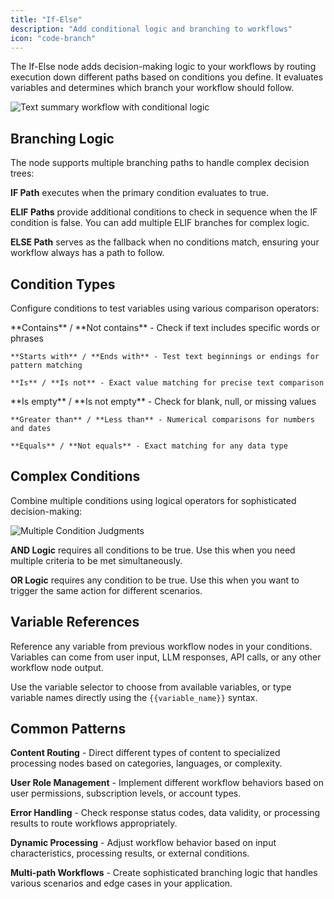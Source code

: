```yaml
---
title: "If-Else"
description: "Add conditional logic and branching to workflows"
icon: "code-branch"
---
```


The If-Else node adds decision-making logic to your workflows by routing execution down different paths based on conditions you define. It evaluates variables and determines which branch your workflow should follow.

<Frame caption="If-Else conditional branching example">
  <img src="https://assets-docs.dify.ai/dify-enterprise-mintlify/en/guides/workflow/node/d26ffff1b2ad0989d46e80d6812cf2e7.png" alt="Text summary workflow with conditional logic" />
</Frame>

## Branching Logic

The node supports multiple branching paths to handle complex decision trees:

**IF Path** executes when the primary condition evaluates to true.

**ELIF Paths** provide additional conditions to check in sequence when the IF condition is false. You can add multiple ELIF branches for complex logic.

**ELSE Path** serves as the fallback when no conditions match, ensuring your workflow always has a path to follow.

## Condition Types

Configure conditions to test variables using various comparison operators:

<Tabs>
  <Tab title="Text Operations">
    **Contains** / **Not contains** - Check if text includes specific words or phrases
    
    **Starts with** / **Ends with** - Test text beginnings or endings for pattern matching
    
    **Is** / **Is not** - Exact value matching for precise text comparison
  </Tab>
  
  <Tab title="Value Checks">
    **Is empty** / **Is not empty** - Check for blank, null, or missing values
    
    **Greater than** / **Less than** - Numerical comparisons for numbers and dates
    
    **Equals** / **Not equals** - Exact matching for any data type
  </Tab>
</Tabs>

## Complex Conditions

Combine multiple conditions using logical operators for sophisticated decision-making:

<Frame caption="Complex condition configuration with AND/OR logic">
  <img src="https://assets-docs.dify.ai/dify-enterprise-mintlify/en/guides/workflow/node/0b71ee7363e07298348e0c81e63481b0.png" alt="Multiple Condition Judgments" />
</Frame>

**AND Logic** requires all conditions to be true. Use this when you need multiple criteria to be met simultaneously.

**OR Logic** requires any condition to be true. Use this when you want to trigger the same action for different scenarios.

## Variable References

Reference any variable from previous workflow nodes in your conditions. Variables can come from user input, LLM responses, API calls, or any other workflow node output.

Use the variable selector to choose from available variables, or type variable names directly using the `{{variable_name}}` syntax.

## Common Patterns

**Content Routing** - Direct different types of content to specialized processing nodes based on categories, languages, or complexity.

**User Role Management** - Implement different workflow behaviors based on user permissions, subscription levels, or account types.

**Error Handling** - Check response status codes, data validity, or processing results to route workflows appropriately.

**Dynamic Processing** - Adjust workflow behavior based on input characteristics, processing results, or external conditions.

**Multi-path Workflows** - Create sophisticated branching logic that handles various scenarios and edge cases in your application.